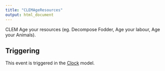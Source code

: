 ```yaml
---
title: "CLEMAgeResources"
output: html_document
---
```



CLEM Age your resources (eg. Decompose Fodder, Age your labour, Age your Animals).

## Triggering

This event is triggered in the [Clock](/docs/Models/Clock.qmd) model.
